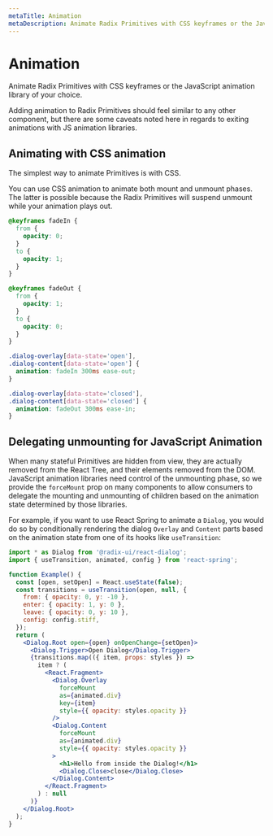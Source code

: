 ```yaml
---
metaTitle: Animation
metaDescription: Animate Radix Primitives with CSS keyframes or the JavaScript animation library of your choice.
---
```


# Animation

<Description>
  Animate Radix Primitives with CSS keyframes or the JavaScript
  animation library of your choice.
</Description>

Adding animation to Radix Primitives should feel similar to any other component, but there are some caveats noted here in regards to exiting animations with JS animation libraries.

## Animating with CSS animation

The simplest way to animate Primitives is with CSS.

You can use CSS animation to animate both mount and unmount phases. The latter is possible because the Radix Primitives will suspend unmount while your animation plays out.

```css
@keyframes fadeIn {
  from {
    opacity: 0;
  }
  to {
    opacity: 1;
  }
}

@keyframes fadeOut {
  from {
    opacity: 1;
  }
  to {
    opacity: 0;
  }
}

.dialog-overlay[data-state='open'],
.dialog-content[data-state='open'] {
  animation: fadeIn 300ms ease-out;
}

.dialog-overlay[data-state='closed'],
.dialog-content[data-state='closed'] {
  animation: fadeOut 300ms ease-in;
}
```

## Delegating unmounting for JavaScript Animation

When many stateful Primitives are hidden from view, they are actually removed from the React Tree, and their elements removed from the DOM. JavaScript animation libraries need control of the unmounting phase, so we provide the `forceMount` prop on many components to allow consumers to delegate the mounting and unmounting of children based on the animation state determined by those libraries.

For example, if you want to use React Spring to animate a `Dialog`, you would do so by conditionally rendering the dialog `Overlay` and `Content` parts based on the animation state from one of its hooks like `useTransition`:

```jsx
import * as Dialog from '@radix-ui/react-dialog';
import { useTransition, animated, config } from 'react-spring';

function Example() {
  const [open, setOpen] = React.useState(false);
  const transitions = useTransition(open, null, {
    from: { opacity: 0, y: -10 },
    enter: { opacity: 1, y: 0 },
    leave: { opacity: 0, y: 10 },
    config: config.stiff,
  });
  return (
    <Dialog.Root open={open} onOpenChange={setOpen}>
      <Dialog.Trigger>Open Dialog</Dialog.Trigger>
      {transitions.map(({ item, props: styles }) =>
        item ? (
          <React.Fragment>
            <Dialog.Overlay
              forceMount
              as={animated.div}
              key={item}
              style={{ opacity: styles.opacity }}
            />
            <Dialog.Content
              forceMount
              as={animated.div}
              style={{ opacity: styles.opacity }}
            >
              <h1>Hello from inside the Dialog!</h1>
              <Dialog.Close>close</Dialog.Close>
            </Dialog.Content>
          </React.Fragment>
        ) : null
      )}
    </Dialog.Root>
  );
}
```
